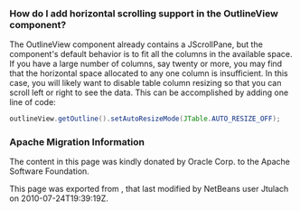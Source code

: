<!--

    Licensed to the Apache Software Foundation (ASF) under one
    or more contributor license agreements.  See the NOTICE file
    distributed with this work for additional information
    regarding copyright ownership.  The ASF licenses this file
    to you under the Apache License, Version 2.0 (the
    "License"); you may not use this file except in compliance
    with the License.  You may obtain a copy of the License at

      http://www.apache.org/licenses/LICENSE-2.0

    Unless required by applicable law or agreed to in writing,
    software distributed under the License is distributed on an
    "AS IS" BASIS, WITHOUT WARRANTIES OR CONDITIONS OF ANY
    KIND, either express or implied.  See the License for the
    specific language governing permissions and limitations
    under the License.

-->
===How do I add horizontal scrolling support in the OutlineView component?===

The OutlineView component already contains a JScrollPane, but the component's default behavior is to fit all the columns in the available space.  If you have a large number of columns, say twenty or more, you may find that the horizontal space allocated to any one column is insufficient.  In this case, you will likely want to disable table column resizing so that you can scroll left or right to see the data.  This can be accomplished by adding one line of code:

<source lang="java">
outlineView.getOutline().setAutoResizeMode(JTable.AUTO_RESIZE_OFF);
</source>

===Apache Migration Information===

The content in this page was kindly donated by Oracle Corp. to the
Apache Software Foundation.

This page was exported from , 
that last modified by NetBeans user Jtulach 
on 2010-07-24T19:39:19Z.

